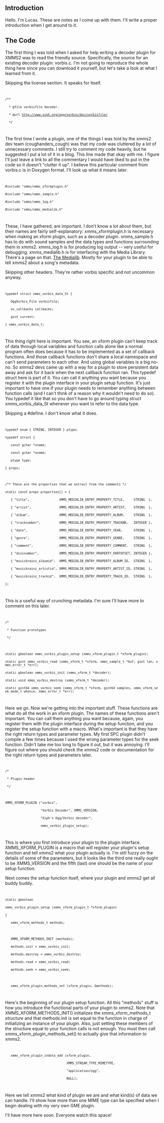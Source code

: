 == Introduction ==
Hello.  I'm Lucas.  These are notes as I come up with them.  I'll write a proper introduction when I get around to it.

== The Code ==
The first thing I was told when I asked for help writing a decoder plugin for XMMS2 was to read the friendly source.  Specifically, the source for an existing decoder plugin: vorbis.c.  I'm not going to reproduce the whole thing here since you can download it yourself, but let's take a look at what I learned from it.

Skipping the license section.  It speaks for itself.

<code>
 /**
   * @file vorbisfile decoder.
   * @url http://www.xiph.org/ogg/vorbis/doc/vorbisfile/
   */
</code>

The first time I wrote a plugin, one of the things I was told by the xmms2 dev team (coughanders_cough) was that my code was cluttered by a lot of unnecessary comments.  I still try to comment my code heavily, but he suggested I put a lot of it in a blog.  This line made that okay with me.  I figure I'll just leave a link to all the commentary I would have liked to put in the code so it doesn't "clutter it up".  I believe this particular comment from vorbis.c is in Doxygen format.  I'll look up what it means later.

<code>
 #include "xmms/xmms_xformplugin.h"
 #include "xmms/xmms_sample.h"
 #include "xmms/xmms_log.h"
 #include "xmms/xmms_medialib.h"
</code>

These, I have gathered, are important.  I don't know a lot about them, but their names are fairly self-explanatory:  xmms_xformplugin.h is necessary when making an xform plugin, such as a decoder plugin.  xmms_sample.h has to do with sound samples and the data types and functions surrounding them in xmms2.  xmms_log.h is for producing log output -- very useful for debugging.  xmms_medialib.h is for interfacing with the Media Library.  There's a page on that.  [[The Medialib]].  Mostly for your plugin to be able to tell xmms2 about a song's metadata.

Skipping other headers.  They're rather vorbis specific and not uncommon anyway.

<code>
 typedef struct xmms_vorbis_data_St {
 	OggVorbis_File vorbisfile;
 	ov_callbacks callbacks;
 	gint current;
 } xmms_vorbis_data_t;
</code>

This thing right here is important.  You see, an xform plugin can't keep track of data through local variables and function calls alone like a normal program often does because it has to be implemented as a set of callback functions.  And those callback functions don't share a local namespace and can't send parameters to each other.  And using global variables is a big no-no.  So xmms2 devs came up with a way for a plugin to store persistent data away and ask for it back when the next callback function ran.  This typedef struct here is part of it.  You can call it anything you want because you register it with the plugin interface in your plugin setup function.  It's just important to have one if your plugin needs to remember anything between function calls (and I can't think of a reason why it wouldn't need to do so).  You typedef it like that so you don't have to go around typing struct xmms_vorbis_data_St whenever you want to refer to the data type.

Skipping a #define.  I don't know what it does.

<code>
 typedef enum { STRING, INTEGER } ptype;
 typedef struct {
 	const gchar *vname;
 	const gchar *xname;
 	ptype type;
 } props;
 
 /** These are the properties that we extract from the comments */
 static const props properties[] = {
 	{ "title",                XMMS_MEDIALIB_ENTRY_PROPERTY_TITLE,     STRING  },
 	{ "artist",               XMMS_MEDIALIB_ENTRY_PROPERTY_ARTIST,    STRING  },
 	{ "album",                XMMS_MEDIALIB_ENTRY_PROPERTY_ALBUM,     STRING  },
 	{ "tracknumber",          XMMS_MEDIALIB_ENTRY_PROPERTY_TRACKNR,   INTEGER },
 	{ "date",                 XMMS_MEDIALIB_ENTRY_PROPERTY_YEAR,      STRING  },
 	{ "genre",                XMMS_MEDIALIB_ENTRY_PROPERTY_GENRE,     STRING  },
 	{ "comment",              XMMS_MEDIALIB_ENTRY_PROPERTY_COMMENT,   STRING  },
 	{ "discnumber",           XMMS_MEDIALIB_ENTRY_PROPERTY_PARTOFSET, INTEGER },
 	{ "musicbrainz_albumid",  XMMS_MEDIALIB_ENTRY_PROPERTY_ALBUM_ID,  STRING  },
 	{ "musicbrainz_artistid", XMMS_MEDIALIB_ENTRY_PROPERTY_ARTIST_ID, STRING  },
 	{ "musicbrainz_trackid",  XMMS_MEDIALIB_ENTRY_PROPERTY_TRACK_ID,  STRING  },
 };
</code>

This is a useful way of crunching metadata.  I'm sure I'll have more to comment on this later.

<code>
 /*
  * Function prototypes
  */
 
 static gboolean xmms_vorbis_plugin_setup (xmms_xform_plugin_t *xform_plugin);
 static gint xmms_vorbis_read (xmms_xform_t *xform, xmms_sample_t *buf, gint len, xmms_error_t *err);
 static gboolean xmms_vorbis_init (xmms_xform_t *decoder);
 static void xmms_vorbis_destroy (xmms_xform_t *decoder);
 static gint64 xmms_vorbis_seek (xmms_xform_t *xform, gint64 samples, xmms_xform_seek_mode_t whence, xmms_error_t *err);
</code>

Here we go.  Now we're getting into the important stuff.  These functions are what do all the work in an xform plugin.  The names of these functions aren't important.  You can call them anything you want because, again, you register them with the plugin interface during the setup function, and you register the setup function with a macro.  What's important is that they have the right return types and parameter types.  My first SPC plugin didn't compile a few times because I used the wrong parameter types for the seek function.  Didn't take me too long to figure it out, but it was annoying.  I'll figure out where you should check the xmms2 code or documentation for the right return types and parameters later.

<code>
 /*
  * Plugin header
  */
 
 XMMS_XFORM_PLUGIN ("vorbis",
                    "Vorbis Decoder", XMMS_VERSION,
                    "Xiph's Ogg/Vorbis decoder",
                    xmms_vorbis_plugin_setup);
</code>

This is where you first introduce your plugin to the plugin interface.  XMMS_XFORM_PLUGIN is a macro that will register your plugin's setup function and tell xmms2 what your plugin actually is.  I'm still fuzzy on the details of some of the parameters, but it looks like the third one really ought to be XMMS_VERSION and the fifth (last) one should be the name of your setup function.

Next comes the setup function itself, where your plugin and xmms2 get all buddy buddy.

<code>
 static gboolean
 xmms_vorbis_plugin_setup (xmms_xform_plugin_t *xform_plugin)
 {
 	xmms_xform_methods_t methods;
 
 	XMMS_XFORM_METHODS_INIT (methods);
 	methods.init = xmms_vorbis_init;
 	methods.destroy = xmms_vorbis_destroy;
 	methods.read = xmms_vorbis_read;
 	methods.seek = xmms_vorbis_seek;
 
 	xmms_xform_plugin_methods_set (xform_plugin, &methods);
</code>

Here's the beginning of our plugin setup function.  All this "methods" stuff is how you introduce the functional parts of your plugin to xmms2.  Note that XMMS_XFORM_METHODS_INIT() initializes the xmms_xform_methods_t ''structure'' and that methods.init is set equal to the function in charge of initializing an instance of your plugin.  Also, just setting these members of the structure equal to your function calls is not enough.  You must then call xmms_xform_plugin_methods_set() to actually give that information to xmms2.

<code>
 	xmms_xform_plugin_indata_add (xform_plugin,
 	                              XMMS_STREAM_TYPE_MIMETYPE,
 	                              "application/ogg",
 	                              NULL);
</code>

Here we tell xmms2 what kind of plugin we are and what kind(s) of data we can handle.  I'll show how more than one MIME type can be specified when I begin dealing with my very own GME plugin.

I'll have more here soon.  Everyone watch this space!